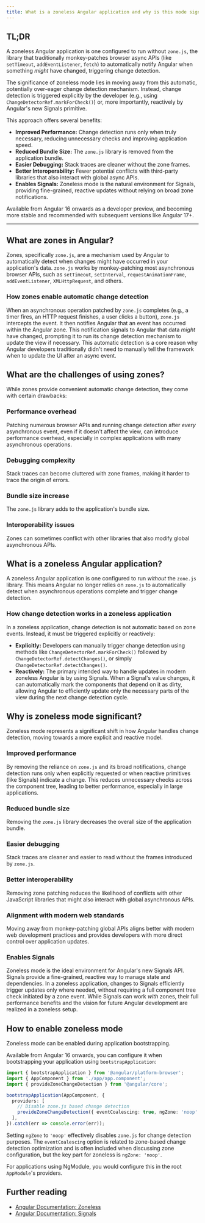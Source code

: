 ```yaml
---
title: What is a zoneless Angular application and why is this mode significant?
---
```


## TL;DR

A zoneless Angular application is one configured to run without `zone.js`, the library that traditionally monkey-patches browser async APIs (like `setTimeout`, `addEventListener`, `fetch`) to automatically notify Angular when something _might_ have changed, triggering change detection.

The significance of zoneless mode lies in moving away from this automatic, potentially over-eager change detection mechanism. Instead, change detection is triggered explicitly by the developer (e.g., using `ChangeDetectorRef.markForCheck()`) or, more importantly, reactively by Angular's new Signals primitive.

This approach offers several benefits:

- **Improved Performance:** Change detection runs only when truly necessary, reducing unnecessary checks and improving application speed.
- **Reduced Bundle Size:** The `zone.js` library is removed from the application bundle.
- **Easier Debugging:** Stack traces are cleaner without the zone frames.
- **Better Interoperability:** Fewer potential conflicts with third-party libraries that also interact with global async APIs.
- **Enables Signals:** Zoneless mode is the natural environment for Signals, providing fine-grained, reactive updates without relying on broad zone notifications.

Available from Angular 16 onwards as a developer preview, and becoming more stable and recommended with subsequent versions like Angular 17+.

---

## What are zones in Angular?

Zones, specifically `zone.js`, are a mechanism used by Angular to automatically detect when changes might have occurred in your application's data. `zone.js` works by monkey-patching most asynchronous browser APIs, such as `setTimeout`, `setInterval`, `requestAnimationFrame`, `addEventListener`, `XMLHttpRequest`, and others.

### How zones enable automatic change detection

When an asynchronous operation patched by `zone.js` completes (e.g., a timer fires, an HTTP request finishes, a user clicks a button), `zone.js` intercepts the event. It then notifies Angular that an event has occurred within the Angular zone. This notification signals to Angular that data _might_ have changed, prompting it to run its change detection mechanism to update the view if necessary. This automatic detection is a core reason why Angular developers traditionally didn't need to manually tell the framework when to update the UI after an async event.

## What are the challenges of using zones?

While zones provide convenient automatic change detection, they come with certain drawbacks:

### Performance overhead

Patching numerous browser APIs and running change detection after _every_ asynchronous event, even if it doesn't affect the view, can introduce performance overhead, especially in complex applications with many asynchronous operations.

### Debugging complexity

Stack traces can become cluttered with zone frames, making it harder to trace the origin of errors.

### Bundle size increase

The `zone.js` library adds to the application's bundle size.

### Interoperability issues

Zones can sometimes conflict with other libraries that also modify global asynchronous APIs.

## What is a zoneless Angular application?

A zoneless Angular application is one configured to run _without_ the `zone.js` library. This means Angular no longer relies on `zone.js` to automatically detect when asynchronous operations complete and trigger change detection.

### How change detection works in a zoneless application

In a zoneless application, change detection is not automatic based on zone events. Instead, it must be triggered explicitly or reactively:

- **Explicitly:** Developers can manually trigger change detection using methods like `ChangeDetectorRef.markForCheck()` followed by `ChangeDetectorRef.detectChanges()`, or simply `ChangeDetectorRef.detectChanges()`.
- **Reactively:** The primary intended way to handle updates in modern zoneless Angular is by using Signals. When a Signal's value changes, it can automatically mark the components that depend on it as dirty, allowing Angular to efficiently update only the necessary parts of the view during the next change detection cycle.

## Why is zoneless mode significant?

Zoneless mode represents a significant shift in how Angular handles change detection, moving towards a more explicit and reactive model.

### Improved performance

By removing the reliance on `zone.js` and its broad notifications, change detection runs only when explicitly requested or when reactive primitives (like Signals) indicate a change. This reduces unnecessary checks across the component tree, leading to better performance, especially in large applications.

### Reduced bundle size

Removing the `zone.js` library decreases the overall size of the application bundle.

### Easier debugging

Stack traces are cleaner and easier to read without the frames introduced by `zone.js`.

### Better interoperability

Removing zone patching reduces the likelihood of conflicts with other JavaScript libraries that might also interact with global asynchronous APIs.

### Alignment with modern web standards

Moving away from monkey-patching global APIs aligns better with modern web development practices and provides developers with more direct control over application updates.

### Enables Signals

Zoneless mode is the ideal environment for Angular's new Signals API. Signals provide a fine-grained, reactive way to manage state and dependencies. In a zoneless application, changes to Signals efficiently trigger updates only where needed, without requiring a full component tree check initiated by a zone event. While Signals can work _with_ zones, their full performance benefits and the vision for future Angular development are realized in a zoneless setup.

## How to enable zoneless mode

Zoneless mode can be enabled during application bootstrapping.

Available from Angular 16 onwards, you can configure it when bootstrapping your application using `bootstrapApplication`:

```typescript
import { bootstrapApplication } from '@angular/platform-browser';
import { AppComponent } from './app/app.component';
import { provideZoneChangeDetection } from '@angular/core';

bootstrapApplication(AppComponent, {
  providers: [
    // Disable zone.js based change detection
    provideZoneChangeDetection({ eventCoalescing: true, ngZone: 'noop' }),
  ],
}).catch(err => console.error(err));
```

Setting `ngZone` to `'noop'` effectively disables `zone.js` for change detection purposes. The `eventCoalescing` option is related to zone-based change detection optimization and is often included when discussing zone configuration, but the key part for zoneless is `ngZone: 'noop'`.

For applications using NgModule, you would configure this in the root `AppModule`'s providers.

## Further reading

- [Angular Documentation: Zoneless](https://angular.dev/guide/zoneless)
- [Angular Documentation: Signals](https://angular.dev/guide/signals)
